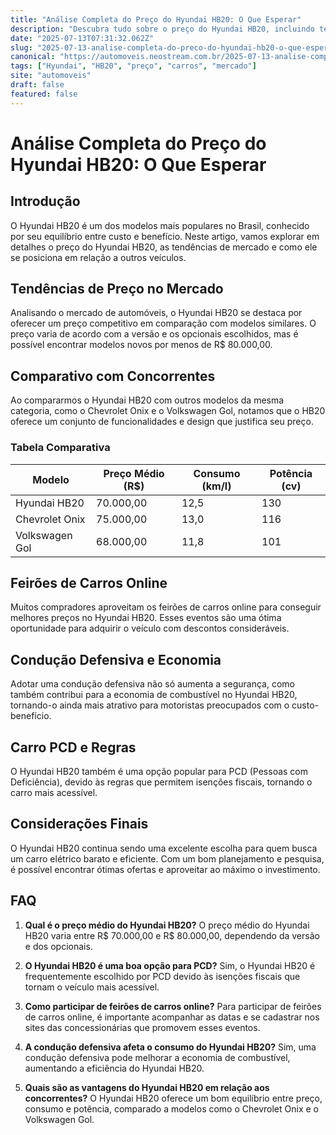 ```yaml
---
title: "Análise Completa do Preço do Hyundai HB20: O Que Esperar"
description: "Descubra tudo sobre o preço do Hyundai HB20, incluindo tendências de mercado, comparações e informações detalhadas para compradores."
date: "2025-07-13T07:31:32.062Z"
slug: "2025-07-13-analise-completa-do-preco-do-hyundai-hb20-o-que-esperar"
canonical: "https://automoveis.neostream.com.br/2025-07-13-analise-completa-do-preco-do-hyundai-hb20-o-que-esperar"
tags: ["Hyundai", "HB20", "preço", "carros", "mercado"]
site: "automoveis"
draft: false
featured: false
---
```


# Análise Completa do Preço do Hyundai HB20: O Que Esperar

## Introdução
O Hyundai HB20 é um dos modelos mais populares no Brasil, conhecido por seu equilíbrio entre custo e benefício. Neste artigo, vamos explorar em detalhes o preço do Hyundai HB20, as tendências de mercado e como ele se posiciona em relação a outros veículos.

## Tendências de Preço no Mercado
Analisando o mercado de automóveis, o Hyundai HB20 se destaca por oferecer um preço competitivo em comparação com modelos similares. O preço varia de acordo com a versão e os opcionais escolhidos, mas é possível encontrar modelos novos por menos de R$ 80.000,00.

## Comparativo com Concorrentes
Ao compararmos o Hyundai HB20 com outros modelos da mesma categoria, como o Chevrolet Onix e o Volkswagen Gol, notamos que o HB20 oferece um conjunto de funcionalidades e design que justifica seu preço.

### Tabela Comparativa
| Modelo           | Preço Médio (R$) | Consumo (km/l) | Potência (cv) |
|------------------|------------------|----------------|---------------|
| Hyundai HB20     | 70.000,00        | 12,5           | 130           |
| Chevrolet Onix   | 75.000,00        | 13,0           | 116           |
| Volkswagen Gol   | 68.000,00        | 11,8           | 101           |

## Feirões de Carros Online
Muitos compradores aproveitam os feirões de carros online para conseguir melhores preços no Hyundai HB20. Esses eventos são uma ótima oportunidade para adquirir o veículo com descontos consideráveis.

## Condução Defensiva e Economia
Adotar uma condução defensiva não só aumenta a segurança, como também contribui para a economia de combustível no Hyundai HB20, tornando-o ainda mais atrativo para motoristas preocupados com o custo-benefício.

## Carro PCD e Regras
O Hyundai HB20 também é uma opção popular para PCD (Pessoas com Deficiência), devido às regras que permitem isenções fiscais, tornando o carro mais acessível.

## Considerações Finais
O Hyundai HB20 continua sendo uma excelente escolha para quem busca um carro elétrico barato e eficiente. Com um bom planejamento e pesquisa, é possível encontrar ótimas ofertas e aproveitar ao máximo o investimento.

## FAQ

1. **Qual é o preço médio do Hyundai HB20?**
   O preço médio do Hyundai HB20 varia entre R$ 70.000,00 e R$ 80.000,00, dependendo da versão e dos opcionais.

2. **O Hyundai HB20 é uma boa opção para PCD?**
   Sim, o Hyundai HB20 é frequentemente escolhido por PCD devido às isenções fiscais que tornam o veículo mais acessível.

3. **Como participar de feirões de carros online?**
   Para participar de feirões de carros online, é importante acompanhar as datas e se cadastrar nos sites das concessionárias que promovem esses eventos.

4. **A condução defensiva afeta o consumo do Hyundai HB20?**
   Sim, uma condução defensiva pode melhorar a economia de combustível, aumentando a eficiência do Hyundai HB20.

5. **Quais são as vantagens do Hyundai HB20 em relação aos concorrentes?**
   O Hyundai HB20 oferece um bom equilíbrio entre preço, consumo e potência, comparado a modelos como o Chevrolet Onix e o Volkswagen Gol.